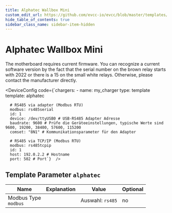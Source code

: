 ```yaml
---
title: Alphatec Wallbox Mini
custom_edit_url: https://github.com/evcc-io/evcc/blob/master/templates/definition/charger/alphatec.yaml
hide_table_of_contents: true
sidebar_class_name: sidebar-item-hidden
---
```



# Alphatec Wallbox Mini

<div className="device-detail-container">
  <div className="device-detail-content">
    <DeviceFeatures features="sponsorship" />

The motherboard requires current firmware. You can recognize a current software version by the fact that the serial number on the brown relay starts with 2022 or there is a 15 on the small white relays. Otherwise, please contact the manufacturer directly.


<DeviceConfig code={`chargers:
    - name: my_charger
      type: template
      template: alphatec
      
      # RS485 via adapter (Modbus RTU)
      modbus: rs485serial
      id: 1
      device: /dev/ttyUSB0 # USB-RS485 Adapter Adresse
      baudrate: 9600 # Prüfe die Geräteeinstellungen, typische Werte sind 9600, 19200, 38400, 57600, 115200
      comset: "8N1" # Kommunikationsparameter für den Adapter
      
      # RS485 via TCP/IP (Modbus RTU)
      modbus: rs485tcpip
      id: 1
      host: 192.0.2.2 # Hostname
      port: 502 # Port`}  />
  </div>
  <div className="device-detail-icon">
    <evcc-icon
      type="charger"
      name="alphatec-wallbox-mini"
      size="400px"
      alt="Alphatec Wallbox Mini"
      className="device-detail-icon-img"
    ></evcc-icon>
  </div>
</div>

## Template Parameter `alphatec`

| Name | Explanation | Value | Optional |
|-----------|-------------|-------|----------|
| Modbus Type<br/>`modbus` |  | Auswahl: `rs485` | no |

<SponsorshipRequired />

